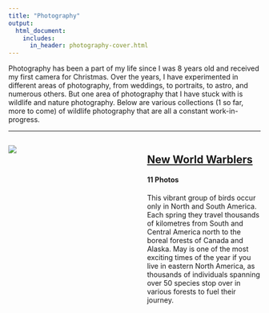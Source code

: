 ```yaml
---
title: "Photography"
output:
  html_document:
    includes:
      in_header: photography-cover.html
---
```


Photography has been a part of my life since I was 8 years old and received my first camera for Christmas. Over the years, I have experimented in different areas of photography, from weddings, to portraits, to astro, and numerous others. But one area of photography that I have stuck with is wildlife and nature photography. Below are various collections (1 so far, more to come) of wildlife photography that are all a constant work-in-progress.

<hr />

<style>
.column-left{
  float: left;
  width: 45%;
  text-align: left;
}

.column-right{
  float: right;
  width: 45%;
  text-align: left;
}
</style>

<div class="column-left">
[![](img/mawa-small.jpg)](nw-warblers.html)
</div>
<div class="column-right">
## [New World Warblers](nw-warblers.html)
#### 11 Photos
This vibrant group of birds occur only in North and South America. Each spring they travel thousands of kilometres from South and Central America north to the boreal forests of Canada and Alaska. May is one of the most exciting times of the year if you live in eastern North America, as thousands of individuals spanning over 50 species stop over in various forests to fuel their journey.
</div>
